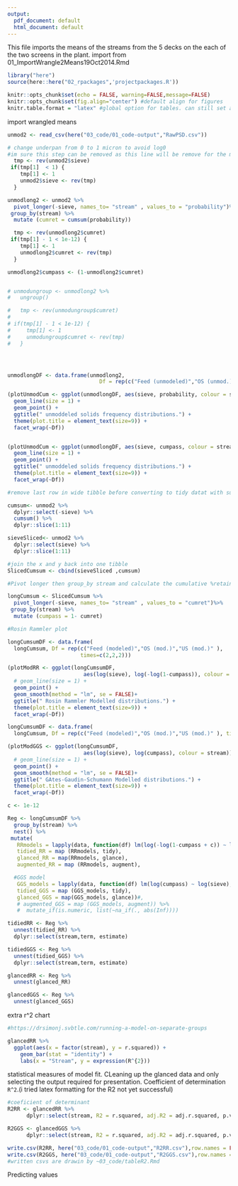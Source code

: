 ```yaml
---
output:
  pdf_document: default
  html_document: default
---
```

This file imports the means of the streams from the 5 decks on the each of the two screens in the plant.
import from 01_ImportWrangle2Means19Oct2014.Rmd

```r
library("here")
source(here::here("02_rpackages",'projectpackages.R'))

knitr::opts_chunk$set(echo = FALSE, warning=FALSE,message=FALSE)
knitr::opts_chunk$set(fig.align="center") #default align for figures
knitr.table.format = "latex" #global option for tables. can still set any in each kable function.
```


import wrangled means
```r
unmod2 <- read_csv(here("03_code/01_code-output","RawPSD.csv"))
```


```r
# change underpan from 0 to 1 micron to avoid log0 
#im sure this step can be removed as this line will be remove for the moddeling anyway...
  tmp <- rev(unmod2$sieve)
 if(tmp[1]  < 1) {
    tmp[1] <- 1
    unmod2$sieve <- rev(tmp)
  }

```




```r
unmodlong2 <- unmod2 %>% 
  pivot_longer(-sieve, names_to= "stream" , values_to = "probability")%>% 
 group_by(stream) %>% 
  mutate (cumret = cumsum(probability))

  tmp <- rev(unmodlong2$cumret)
 if(tmp[1] - 1 < 1e-12) {
    tmp[1] <- 1
    unmodlong2$cumret <- rev(tmp)
  }

unmodlong2$cumpass <- (1-unmodlong2$cumret)  


# unmodungroup <- unmodlong2 %>% 
#   ungroup()

#   tmp <- rev(unmodungroup$cumret)
#   
# if(tmp[1] - 1 < 1e-12) {
#     tmp[1] <- 1
#     unmodungroup$cumret <- rev(tmp)
#   }




unmodlongDF <- data.frame(unmodlong2,
                             Df = rep(c("Feed (unmodeled)","OS (unmod.)","US (unmod.)" ),                                                                         times=c(2,2,2))) #the 222 :the df has 2 feeds 2 oversize 2 undersize factors that gets repeated.
```


```r
(plotUnmodCum <- ggplot(unmodlongDF, aes(sieve, probability, colour = stream)) +
  geom_line(size = 1) +
  geom_point() +
  ggtitle(" unmoddeled solids frequency distributions.") +
  theme(plot.title = element_text(size=9)) +
  facet_wrap(~Df))


(plotUnmodCum <- ggplot(unmodlongDF, aes(sieve, cumpass, colour = stream)) +
  geom_line(size = 1) +
  geom_point() +
  ggtitle(" unmoddeled solids frequency distributions.") +
  theme(plot.title = element_text(size=9)) +
  facet_wrap(~Df))

```


```r
#remove last row in wide tibble before converting to tidy datat with subsequint cummulative calc

cumsum<- unmod2 %>% 
  dplyr::select(-sieve) %>% 
  cumsum() %>% 
  dplyr::slice(1:11) 

sieveSliced<- unmod2 %>% 
  dplyr::select(sieve) %>% 
  dplyr::slice(1:11)

#join the x and y back into one tibble
SlicedCumsum <- cbind(sieveSliced ,cumsum)
```


```r
#Pivot longer then group_by stream and calculate the cumulative %retained "cumret".

longCumsum <- SlicedCumsum %>% 
  pivot_longer(-sieve, names_to= "stream" , values_to = "cumret")%>% 
 group_by(stream) %>% 
  mutate (cumpass = 1- cumret)

```


```r
#Rosin Rammler plot

longCumsumDF <- data.frame(
  longCumsum, Df = rep(c("Feed (modeled)","OS (mod.)","US (mod.)" ), 
                       times=c(2,2,2)))

(plotModRR <- ggplot(longCumsumDF, 
                        aes(log(sieve), log(-log(1-cumpass)), colour = stream)) +
  # geom_line(size = 1) +
  geom_point() +
  geom_smooth(method = "lm", se = FALSE)+
  ggtitle(" Rosin Rammler Modelled distributions.") +
  theme(plot.title = element_text(size=9)) +
  facet_wrap(~Df))


```


```r
longCumsumDF <- data.frame(
  longCumsum, Df = rep(c("Feed (modeled)","OS (mod.)","US (mod.)" ), times=c(2,2,2)))

(plotModGGS <- ggplot(longCumsumDF, 
                        aes(log(sieve), log(cumpass), colour = stream)) +
  # geom_line(size = 1) +
  geom_point() +
  geom_smooth(method = "lm", se = FALSE)+
  ggtitle(" GAtes-Gaudin-Schumann Modelled distributions.") +
  theme(plot.title = element_text(size=9)) +
  facet_wrap(~Df))
```


```r

c <- 1e-12

Reg <- longCumsumDF %>% 
  group_by(stream) %>% 
  nest() %>% 
 mutate(
   RRmodels = lapply(data, function(df) lm(log(-log(1-cumpass + c)) ~ log(sieve), data = df)),# "RRmodels" column will be created in the mutate.
   tidied_RR = map (RRmodels, tidy),
   glanced_RR = map(RRmodels, glance),
   augmented_RR = map (RRmodels, augment),

  #GGS model
   GGS_models = lapply(data, function(df) lm(log(cumpass) ~ log(sieve), data = df)),# "GGS_models" column will be created in the mutate.
   tidied_GGS = map (GGS_models, tidy),
   glanced_GGS = map(GGS_models, glance))#,
   # augmented_GGS = map (GGS_models, augment)) %>% 
   #  mutate_if(is.numeric, list(~na_if(., abs(Inf))))
```



```r
tidiedRR <- Reg %>% 
  unnest(tidied_RR) %>% 
  dplyr::select(stream,term, estimate)

tidiedGGS <- Reg %>% 
  unnest(tidied_GGS) %>% 
  dplyr::select(stream,term, estimate)

glancedRR <- Reg %>% 
  unnest(glanced_RR)

glancedGGS <- Reg %>% 
  unnest(glanced_GGS)
```



extra r^2 chart
```r
#https://drsimonj.svbtle.com/running-a-model-on-separate-groups

glancedRR %>% 
  ggplot(aes(x = factor(stream), y = r.squared)) +
    geom_bar(stat = "identity") +
    labs(x = "Stream", y = expression(R^{2}))


```
statistical measures of model fit.
CLeaning up the glanced data and only selecting the output required for presentation.
Coefficient of determination `R^2`.(i tried latex formatting for the R2 not yet successful)
```r
#coeficient of determinant
R2RR <- glancedRR %>% 
      dplyr::select(stream, R2 = r.squared, adj.R2 = adj.r.squared, p.value, AIC)#conduct select and rename in one step with dplyr::select()

R2GGS <- glancedGGS %>% 
      dplyr::select(stream, R2 = r.squared, adj.R2 = adj.r.squared, p.value, AIC)

write.csv(R2RR, here("03_code/01_code-output","R2RR.csv"),row.names = FALSE)
write.csv(R2GGS, here("03_code/01_code-output","R2GGS.csv"),row.names = FALSE)
#written csvs are drawin by ~03_code/tableR2.Rmd

```

Predicting values

```r

```







